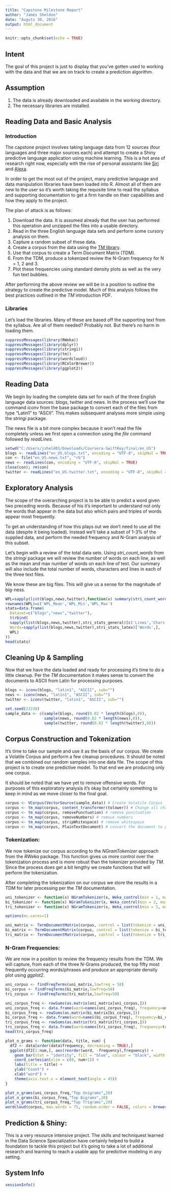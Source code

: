 ```yaml
---
title: "Capstone Milestone Report"
author: "James Sheldon"
date: "Auguts 30, 2016"
output: html_document
---
```


```r
knitr::opts_chunk$set(echo = TRUE)
```

## Intent

The goal of this project is just to display that you've gotten used to working with the data and that we are on track to create a prediction algorithm.

## Assumption

1. The data is already downloaded and available in the working directory.
2. The necessary libraries are installed.

## Reading Data and Basic Analysis

### Introduction

The capstone project involves taking language data from 12 sources (four languages and three major sources each) and attempt to create a Shiny predictive language application using machine learning. This is a hot area of research right now, especially with the rise of personal assistants like [Siri](http://www.apple.com/siri) and [Alexa](https://www.amazon.com/gp/product/B00X4WHP5E/ref=sv_devicesubnav_0).

In order to get the most out of the project, many predictive language and data manipulation libraries have been loaded into R. Almost all of them are new to the user so it's worth taking the requisite time to read the syllabus and supporting documentation to get a firm handle on their capabilities and how they apply to the project.

The plan of attack is as follows:

1. Download the data. It is assumed already that the user has performed this operation and unzipped the files into a usable directory.
2. Read in the three English language data sets and perform some cursory analysis on them.
3. Capture a random subset of these data.
4. Create a corpus from the data using the [TM library](https://cran.r-project.org/web/packages/tm/index.html).
5. Use that corpus to create a Term Document Matrix (TDM).
5. From the TDM, produce a tokenized review the N-Gram frequency for N = 1, 2 and 3.
6. Plot these frequencies using standard density plots as well as the very fun text bubbles.

After performing the above review we will be in a position to outline the strategy to create the predictive model.  Much of this analysis follows the best practices outlined in the _TM_ introduction PDF.

### Libraries

Let's load the libraries. Many of these are based off the supporting text from the syllabus. Are all of them needed? Probably not. But there's no harm in loading them.

```r
suppressMessages(library(RWeka))
suppressMessages(library(dplyr))
suppressMessages(library(stringi))
suppressMessages(library(tm))
suppressMessages(library(wordcloud))
suppressMessages(library(RColorBrewer))
suppressMessages(library(ggplot2))
```

## Reading Data

We begin by loading the complete data set for each of the three English language data sources: blogs, twitter and news. In the process we'll use the command _iconv_ from the base package to convert each of the files from type "Latin1" to "ASCII". This makes subsequent analyses more simple using the _stringi_ package.

The news file is a bit more complex because it won't read the file completely unless we first open a connection using the _file_ command followed by _readLines_.

```r
setwd("C:/Users/jsheld01/Downloads/Coursera-SwiftKey/final/en_US")
blogs <- readLines("en_US.blogs.txt", encoding = "UTF-8", skipNul = TRUE)
con <- file("en_US.news.txt", "rb")
news <- readLines(con, encoding = "UTF-8", skipNul = TRUE)
close(con); rm(con)
twitter <- readLines("en_US.twitter.txt", encoding = "UTF-8", skipNul = TRUE)
```

## Exploratory Analysis

The scope of the overarching project is to be able to predict a word given two preceding words. Because of his it's important to understand not only the words that appear in the data but also which pairs and triples of words appear most frequently.

To get an understanding of how this plays out we don't need to use all the data (despite it being loaded). Instead we'll take a subset of 1-3% of the supplied data, and perform the needed frequency and N-Gram analysis of this subset.

Let's begin with a review of the total data sets. Using *stri_count_words* from the _stringi_ package we will review the number of words on each line, as well as the mean and max number of words on each line of text. Our summary will also include the total number of words, characters and lines in each of the three text files.

We know these are big files. This will give us a sense for the magnitude of big-ness.

```r

WPL=sapply(list(blogs,news,twitter),function(x) summary(stri_count_words(x))[c('Mean','Min.','Max.')])
rownames(WPL)=c('WPL_Mean','WPL_Min','WPL_Max')
stats=data.frame(
  Dataset=c("blogs","news","twitter"),      
  t(rbind(
  sapply(list(blogs,news,twitter),stri_stats_general)[c('Lines','Chars'),],
  Words=sapply(list(blogs,news,twitter),stri_stats_latex)['Words',],
  WPL)
))
head(stats)

```

## Cleaning Up & Sampling

Now that we have the data loaded and ready for processing it's time to do a little cleanup. Per the _TM_ documentation it makes sense to convert the documents to ASCII from Latin for processing purposes.

```r
blogs <- iconv(blogs, "latin1", "ASCII", sub="")
news <- iconv(news, "latin1", "ASCII", sub="")
twitter <- iconv(twitter, "latin1", "ASCII", sub="")

set.seed(23238)
sample_data <- c(sample(blogs, round(0.02 * length(blogs),0)),
                 sample(news, round(0.02 * length(news),0)),
                 sample(twitter, round(0.02 * length(twitter),0)))
```

## Corpus Construction and Tokenization

It's time to take our sample and use it as the basis of our corpus. We create a Volatile Corpus and perform a few cleanup procedures. It should be noted that we combined our random samples into one data file. The scope of this project is to create one predictive model. To that end we are producing only one corpus.

It should be noted that we have yet to remove offensive words. For purposes of this exploratory analysis it's okay but certainly something to keep in mind as we move closer to the final goal.

```r
corpus <- VCorpus(VectorSource(sample_data)) # Create Volatile Corpus
corpus <- tm_map(corpus, content_transformer(tolower)) # Change all characters to lower case
corpus <- tm_map(corpus, removePunctuation) # remove punctuation
corpus <- tm_map(corpus, removeNumbers) # remove numbers
corpus <- tm_map(corpus, stripWhitespace) # remove whitespace
corpus <- tm_map(corpus, PlainTextDocument) # convert the document to plain text
```

### Tokenization:

We now tokenize our corpus according to the _NGramTokenizer_ approach from the _RWeka_ package. This function gives us more control over the tokenization process and is more robust than the tokenizer provided by _TM_. Since the process does get a bit lengthy we create functions that will perform the tokenization.

After completing the tokenization on our corpus we store the results in a TDM for later processing per the _TM_ documentation.

```r
uni_tokenizer <- function(x) NGramTokenizer(x, Weka_control(min = 1, max = 1))
bi_tokenizer <- function(x) NGramTokenizer(x, Weka_control(min = 2, max = 2))
tri_tokenizer <- function(x) NGramTokenizer(x, Weka_control(min = 3, max = 3))

options(mc.cores=1)

uni_matrix <- TermDocumentMatrix(corpus, control = list(tokenize = uni_tokenizer))
bi_matrix <- TermDocumentMatrix(corpus, control = list(tokenize = bi_tokenizer))
tri_matrix <- TermDocumentMatrix(corpus, control = list(tokenize = tri_tokenizer))
```

### N-Gram Frequencies:

We are now in a position to review the frequency results from the TDM. We will capture, from each of the three N-Grams produced, the top fifty most frequently occurring words/phrases and produce an appropriate density plot using _ggplot2_.

```r

uni_corpus <- findFreqTerms(uni_matrix,lowfreq = 50)
bi_corpus <- findFreqTerms(bi_matrix,lowfreq=50)
tri_corpus <- findFreqTerms(tri_matrix,lowfreq=50)

uni_corpus_freq <- rowSums(as.matrix(uni_matrix[uni_corpus,]))
uni_corpus_freq <- data.frame(word=names(uni_corpus_freq), frequency=uni_corpus_freq)
bi_corpus_freq <- rowSums(as.matrix(bi_matrix[bi_corpus,]))
bi_corpus_freq <- data.frame(word=names(bi_corpus_freq), frequency=bi_corpus_freq)
tri_corpus_freq <- rowSums(as.matrix(tri_matrix[tri_corpus,]))
tri_corpus_freq <- data.frame(word=names(tri_corpus_freq), frequency=tri_corpus_freq)
head(tri_corpus_freq)

plot_n_grams <- function(data, title, num) {
  df2 <- data[order(data$frequency, decreasing = TRUE),]
  ggplot(df2[1:num,], aes(reorder(word, -frequency),frequency)) +
    geom_bar(stat = "identity", fill = "blue", colour = "black", width = 0.80) + 
    coord_cartesian(xlim = c(0, num+1)) +
    labs(title = title) +
    ylab("Count") +
    xlab("word") + 
    theme(axis.text.x = element_text(angle = 45))
}

plot_n_grams(uni_corpus_freq,"Top Unigrams",20)
plot_n_grams(bi_corpus_freq,"Top Bigrams",20)
plot_n_grams(tri_corpus_freq,"Top Trigrams",20)
wordcloud(corpus, max.words = 75, random.order = FALSE, colors = brewer.pal(8,"Dark2"))
```



## Prediction & Shiny:

This is a very resource intensive project. The skills and techniquest learned in the Data Science Specialization have certainly helped to build a foundation to tackle this project but it's going to take a lot of additional research and learning to reach a usable app for predictive modeling in any setting.

## System Info

```r
sessionInfo()
```